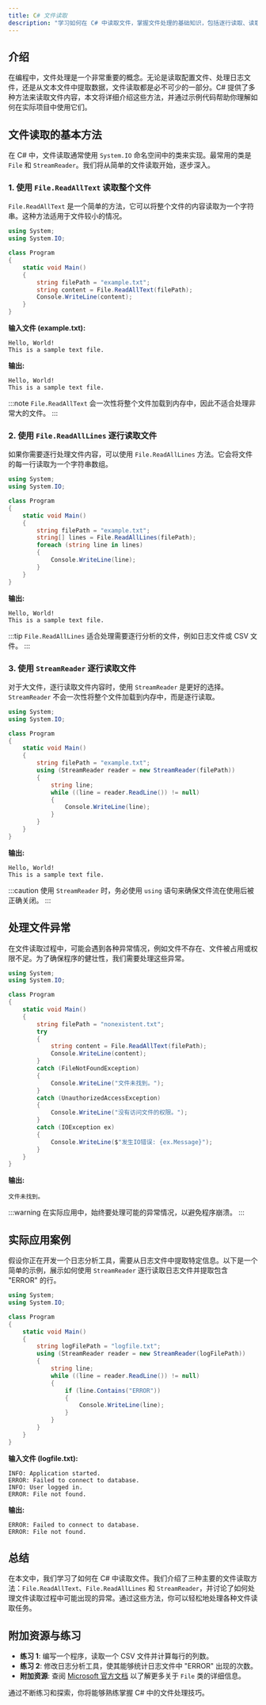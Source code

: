 ```yaml
---
title: C# 文件读取
description: "学习如何在 C# 中读取文件，掌握文件处理的基础知识，包括逐行读取、读取整个文件内容以及处理文件异常。"
---
```


## 介绍

在编程中，文件处理是一个非常重要的概念。无论是读取配置文件、处理日志文件，还是从文本文件中提取数据，文件读取都是必不可少的一部分。C# 提供了多种方法来读取文件内容，本文将详细介绍这些方法，并通过示例代码帮助你理解如何在实际项目中使用它们。

## 文件读取的基本方法

在 C# 中，文件读取通常使用 `System.IO` 命名空间中的类来实现。最常用的类是 `File` 和 `StreamReader`。我们将从简单的文件读取开始，逐步深入。

### 1. 使用 `File.ReadAllText` 读取整个文件

`File.ReadAllText` 是一个简单的方法，它可以将整个文件的内容读取为一个字符串。这种方法适用于文件较小的情况。

```csharp
using System;
using System.IO;

class Program
{
    static void Main()
    {
        string filePath = "example.txt";
        string content = File.ReadAllText(filePath);
        Console.WriteLine(content);
    }
}
```

**输入文件 (example.txt):**
```
Hello, World!
This is a sample text file.
```

**输出:**
```
Hello, World!
This is a sample text file.
```

:::note
`File.ReadAllText` 会一次性将整个文件加载到内存中，因此不适合处理非常大的文件。
:::

### 2. 使用 `File.ReadAllLines` 逐行读取文件

如果你需要逐行处理文件内容，可以使用 `File.ReadAllLines` 方法。它会将文件的每一行读取为一个字符串数组。

```csharp
using System;
using System.IO;

class Program
{
    static void Main()
    {
        string filePath = "example.txt";
        string[] lines = File.ReadAllLines(filePath);
        foreach (string line in lines)
        {
            Console.WriteLine(line);
        }
    }
}
```

**输出:**
```
Hello, World!
This is a sample text file.
```

:::tip
`File.ReadAllLines` 适合处理需要逐行分析的文件，例如日志文件或 CSV 文件。
:::

### 3. 使用 `StreamReader` 逐行读取文件

对于大文件，逐行读取文件内容时，使用 `StreamReader` 是更好的选择。`StreamReader` 不会一次性将整个文件加载到内存中，而是逐行读取。

```csharp
using System;
using System.IO;

class Program
{
    static void Main()
    {
        string filePath = "example.txt";
        using (StreamReader reader = new StreamReader(filePath))
        {
            string line;
            while ((line = reader.ReadLine()) != null)
            {
                Console.WriteLine(line);
            }
        }
    }
}
```

**输出:**
```
Hello, World!
This is a sample text file.
```

:::caution
使用 `StreamReader` 时，务必使用 `using` 语句来确保文件流在使用后被正确关闭。
:::

## 处理文件异常

在文件读取过程中，可能会遇到各种异常情况，例如文件不存在、文件被占用或权限不足。为了确保程序的健壮性，我们需要处理这些异常。

```csharp
using System;
using System.IO;

class Program
{
    static void Main()
    {
        string filePath = "nonexistent.txt";
        try
        {
            string content = File.ReadAllText(filePath);
            Console.WriteLine(content);
        }
        catch (FileNotFoundException)
        {
            Console.WriteLine("文件未找到。");
        }
        catch (UnauthorizedAccessException)
        {
            Console.WriteLine("没有访问文件的权限。");
        }
        catch (IOException ex)
        {
            Console.WriteLine($"发生IO错误: {ex.Message}");
        }
    }
}
```

**输出:**
```
文件未找到。
```

:::warning
在实际应用中，始终要处理可能的异常情况，以避免程序崩溃。
:::

## 实际应用案例

假设你正在开发一个日志分析工具，需要从日志文件中提取特定信息。以下是一个简单的示例，展示如何使用 `StreamReader` 逐行读取日志文件并提取包含 "ERROR" 的行。

```csharp
using System;
using System.IO;

class Program
{
    static void Main()
    {
        string logFilePath = "logfile.txt";
        using (StreamReader reader = new StreamReader(logFilePath))
        {
            string line;
            while ((line = reader.ReadLine()) != null)
            {
                if (line.Contains("ERROR"))
                {
                    Console.WriteLine(line);
                }
            }
        }
    }
}
```

**输入文件 (logfile.txt):**
```
INFO: Application started.
ERROR: Failed to connect to database.
INFO: User logged in.
ERROR: File not found.
```

**输出:**
```
ERROR: Failed to connect to database.
ERROR: File not found.
```

## 总结

在本文中，我们学习了如何在 C# 中读取文件。我们介绍了三种主要的文件读取方法：`File.ReadAllText`、`File.ReadAllLines` 和 `StreamReader`，并讨论了如何处理文件读取过程中可能出现的异常。通过这些方法，你可以轻松地处理各种文件读取任务。

## 附加资源与练习

- **练习 1**: 编写一个程序，读取一个 CSV 文件并计算每行的列数。
- **练习 2**: 修改日志分析工具，使其能够统计日志文件中 "ERROR" 出现的次数。
- **附加资源**: 查阅 [Microsoft 官方文档](https://docs.microsoft.com/en-us/dotnet/api/system.io.file?view=net-6.0) 以了解更多关于 `File` 类的详细信息。

通过不断练习和探索，你将能够熟练掌握 C# 中的文件处理技巧。